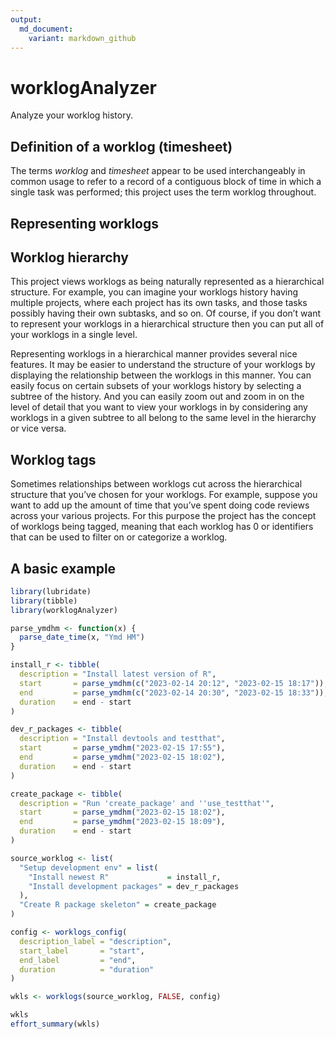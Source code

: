 ```yaml
---
output:
  md_document:
    variant: markdown_github
---
```


# worklogAnalyzer

Analyze your worklog history.


## Definition of a worklog (timesheet)

The terms _worklog_ and _timesheet_ appear to be used interchangeably in common usage to refer to a record of a contiguous block of time in which a single task was performed;
this project uses the term worklog throughout.


## Representing worklogs

## Worklog hierarchy

This project views worklogs as being naturally represented as a hierarchical structure.
For example, you can imagine your worklogs history having multiple projects,
where each project has its own tasks, and those tasks possibly having their own subtasks, and so on.
Of course, if you don't want to represent your worklogs in a hierarchical structure then you can put all of your worklogs in a single level. 

Representing worklogs in a hierarchical manner provides several nice features.
It may be easier to understand the structure of your worklogs by displaying the relationship between the worklogs in this manner.
You can easily focus on certain subsets of your worklogs history by selecting a subtree of the history.
And you can easily zoom out and zoom in on the level of detail that you want to view your worklogs in by considering any worklogs in a given subtree to all belong to the same level in the hierarchy or vice versa.


## Worklog tags

Sometimes relationships between worklogs cut across the hierarchical structure that you've chosen for your worklogs.
For example, suppose you want to add up the amount of time that you've spent doing code reviews across your various projects.
For this purpose the project has the concept of worklogs being tagged,
meaning that each worklog has 0 or identifiers that can be used to filter on or categorize a worklog.


## A basic example

```r
library(lubridate)
library(tibble)
library(worklogAnalyzer)

parse_ymdhm <- function(x) {
  parse_date_time(x, "Ymd HM")
}

install_r <- tibble(
  description = "Install latest version of R",
  start       = parse_ymdhm(c("2023-02-14 20:12", "2023-02-15 18:17")),
  end         = parse_ymdhm(c("2023-02-14 20:30", "2023-02-15 18:33")),
  duration    = end - start 
)

dev_r_packages <- tibble(
  description = "Install devtools and testthat",
  start       = parse_ymdhm("2023-02-15 17:55"),
  end         = parse_ymdhm("2023-02-15 18:02"),
  duration    = end - start 
)

create_package <- tibble(
  description = "Run 'create_package' and ''use_testthat'",
  start       = parse_ymdhm("2023-02-15 18:02"),
  end         = parse_ymdhm("2023-02-15 18:09"),
  duration    = end - start 
)

source_worklog <- list(
  "Setup development env" = list(
    "Install newest R"             = install_r,
    "Install development packages" = dev_r_packages
  ),
  "Create R package skeleton" = create_package
)

config <- worklogs_config(
  description_label = "description",
  start_label       = "start",
  end_label         = "end",
  duration          = "duration"
)

wkls <- worklogs(source_worklog, FALSE, config)

wkls
effort_summary(wkls)
```

